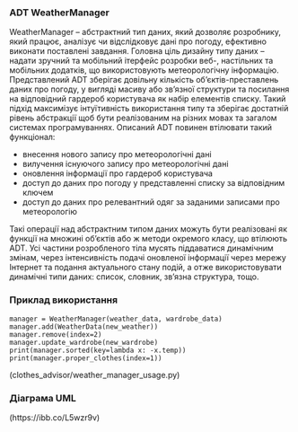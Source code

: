 ===ADT WeatherManager===
WeatherManager – абстрактний тип даних, який дозволяє розробнику, який працює, аналізує чи відслідковує дані про погоду, ефективно виконати поставлені завдання. Головна ціль дизайну типу даних – надати зручний та мобільний ітерфейс розробки веб-, настільних та мобільних додатків, що використовують метеорологічну інформацію.
Представлений ADT зберігає довільну кількість об’єктів-преставлень даних про погоду, у вигляді масиву або зв’язної структури та посилання на відповідний гардероб користувача як набір елементів списку. Такий підхід максимізує інтуїтивність використання типу та зберігає достатній рівень абстракції щоб бути реалізованим на різних мовах та загалом системах програмуваннях. Описаний ADT повинен втілювати такий функціонал:
*внесення нового запису про метеорологічні дані
*вилучення існуючого запису про метеорологічні дані
*оновлення інформації про гардероб користувача
*доступ до даних про погоду у представленні списку за відповідним ключем
*доступ до даних про релевантний одяг за заданими записами про метеорологію
Такі операції над абстрактним типом даних можуть бути реалізовані як функції на множині об’єктів або ж методи окремого класу, що втілюють ADT. Усі частини розробленого тіла мусять піддаватися динамічним змінам, через інтенсивність подачі оновленої інформації через мережу Інтернет та подання актуального стану подій, а отже використовувати динамічні типи даних: список, словник, зв’язна структура, тощо. 

===Приклад використання===
 manager = WeatherManager(weather_data, wardrobe_data)
 manager.add(WeatherData(new_weather))
 manager.remove(index=2)
 manager.update_wardrobe(new_wardrobe)
 print(manager.sorted(key=lambda x: -x.temp))
 print(manager.proper_clothes(index=1))

(clothes_advisor/weather_manager_usage.py)
===Діаграма UML===
(https://ibb.co/L5wzr9v)